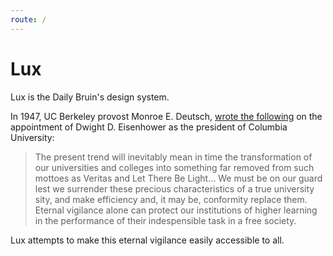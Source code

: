 ```yaml
---
route: /
---
```


# Lux

Lux is the Daily Bruin's design system.

In 1947, UC Berkeley provost Monroe E. Deutsch, [wrote the following](https://www.jstor.org/stable/40220704) on the appointment of Dwight D. Eisenhower as the president of Columbia University:

> The present trend will inevitably mean in time the transformation of our universities and colleges into something far removed 
> from such mottoes as Veritas and Let There Be Light... 
> We must be on our guard lest we surrender these precious characteristics of a true university sity, and make efficiency and, it may be, conformity replace them. 
> Eternal vigilance alone can protect our institutions of higher learning in the performance of their indespensible task in a free society.

Lux attempts to make this eternal vigilance easily accessible to all.
